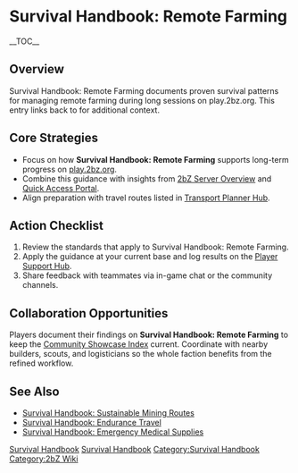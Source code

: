 {{Short description|Survival Handbook: Remote Farming documents proven survival patterns for managing remote farming during long sessions on play}}
= Survival Handbook: Remote Farming =
{{2bZ Navbox}}
__TOC__

== Overview ==
Survival Handbook: Remote Farming documents proven survival patterns for managing remote
farming during long sessions on play.2bz.org. This entry links back to [[Category:Survival
Handbook|Survival Handbook]] for additional context.

== Core Strategies ==
* Focus on how '''Survival Handbook: Remote Farming''' supports long-term progress on [[play.2bz.org]].
* Combine this guidance with insights from [[2bZ Server Overview]] and [[Quick Access Portal]].
* Align preparation with travel routes listed in [[Transport Planner Hub]].

== Action Checklist ==
# Review the [[Category:Survival Handbook|Survival Handbook]] standards that apply to Survival Handbook: Remote Farming.
# Apply the guidance at your current base and log results on the [[Player Support Hub]].
# Share feedback with teammates via in-game chat or the community channels.

== Collaboration Opportunities ==
Players document their findings on '''Survival Handbook: Remote Farming''' to keep the
[[Community Showcase Index]] current. Coordinate with nearby builders, scouts, and
logisticians so the whole faction benefits from the refined workflow.

== See Also ==
* [[Survival Handbook: Sustainable Mining Routes]]
* [[Survival Handbook: Endurance Travel]]
* [[Survival Handbook: Emergency Medical Supplies]]

[[Category:Survival Handbook]]
[[Category:2bZ Wiki]]
